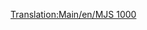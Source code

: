[[Translation:Main/en/MJS 1000]]{{en/-}}{{Template:Treinen/Nl
|Naam=MJS 1000
|Afbeelding=[[File:en/Mjs1000.png]]
|Kosten=£24,609 ($49.218)
|Snelheid=104 km/h (65 mph)
|Gewicht=120 t
|Kracht=2,200 pk (1,641 kW)
|Onderhoudskosten=£2,208 ($4.416)
|Ontworpen=1965
|Levensduur=22
|Capaciteit=n.v.t.
|Omschrijving=
|Real-life=The MJS 1000 is gebaseerd op de [http://en.wikipedia.org/wiki/List_of_South_African_locomotive_classes#Electric_locomotives SAR Class 5E] elektrische locomotieven.}}
